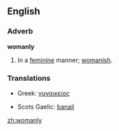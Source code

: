 ==English==

===Adverb===
'''womanly'''
# In a [[feminine]] manner; [[womanish]].

===Translations===
{{top}}
*Greek: [[γυναικείος]]
{{mid}}
*Scots Gaelic: [[banail]]
{{bottom}}

[[zh:womanly]]